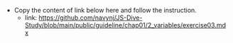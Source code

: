 - Copy the content of link below here and follow the instruction.
  - link: https://github.com/navynj/JS-Dive-Study/blob/main/public/guideline/chap01/2_variables/exercise03.mdx
